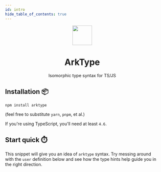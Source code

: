 ```yaml
---
id: intro
hide_table_of_contents: true
---
```



<div align="center">
  <img src="./dev/arktype.io/static/img/logo.svg" height="64px" />
  <h1>ArkType</h1>
</div>
<div align="center">

Isomorphic type syntax for TS/JS

</div>

## Installation 📦

`npm install arktype`

(feel free to substitute `yarn`, `pnpm`, et al.)

If you're using TypeScript, you'll need at least `4.6`.

## Start quick ⏱️

This snippet will give you an idea of `arktype` syntax. Try messing around with the `user` definition below and see how the type hints help guide you in the right direction.

<StackBlitzDemo embedId="type" />
